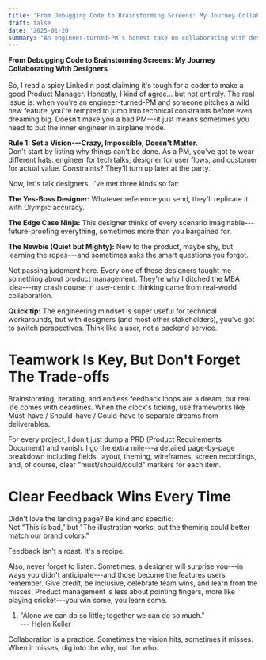 ```yaml
---
title: 'From Debugging Code to Brainstorming Screens: My Journey Collaborating With Designers'
draft: false
date: '2025-01-20'
summary: "An engineer-turned-PM's honest take on collaborating with designers. From setting wild visions to giving clear feedback, discover how to switch from technical constraints to user-centric thinking while building products that actually work."
---
```


**From Debugging Code to Brainstorming Screens: My Journey Collaborating
With Designers**\
\
So, I read a spicy LinkedIn post claiming it's tough for a coder to make
a good Product Manager. Honestly, I kind of agree... but not entirely.
The real issue is: when you're an engineer-turned-PM and someone pitches
a wild new feature, you're tempted to jump into technical constraints
before even dreaming big. Doesn't make you a bad PM---it just means
sometimes you need to put the inner engineer in airplane mode.

**Rule 1: Set a Vision---Crazy, Impossible, Doesn't Matter.**\
Don't start by listing why things can't be done. As a PM, you've got to
wear different hats: engineer for tech talks, designer for user flows,
and customer for actual value. Constraints? They'll turn up later at the
party.

Now, let's talk designers. I've met three kinds so far:

**The Yes-Boss Designer:** Whatever reference you send, they'll
replicate it with Olympic accuracy.

**The Edge Case Ninja:** This designer thinks of every scenario
imaginable---future-proofing everything, sometimes more than you
bargained for.

**The Newbie (Quiet but Mighty):** New to the product, maybe shy, but
learning the ropes---and sometimes asks the smart questions you forgot.

Not passing judgment here. Every one of these designers taught me
something about product management. They're why I ditched the MBA
idea---my crash course in user-centric thinking came from real-world
collaboration.

**Quick tip:** The engineering mindset is super useful for technical
workarounds, but with designers (and most other stakeholders), you've
got to switch perspectives. Think like a user, not a backend service.

# Teamwork Is Key, But Don't Forget The Trade-offs

Brainstorming, iterating, and endless feedback loops are a dream, but
real life comes with deadlines. When the clock's ticking, use frameworks
like Must-have / Should-have / Could-have to separate dreams from
deliverables.

For every project, I don't just dump a PRD (Product Requirements
Document) and vanish. I go the extra mile---a detailed page-by-page
breakdown including fields, layout, theming, wireframes, screen
recordings, and, of course, clear "must/should/could" markers for each
item.

# Clear Feedback Wins Every Time

Didn't love the landing page? Be kind and specific:\
Not "This is bad," but "The illustration works, but the theming could
better match our brand colors."

Feedback isn't a roast. It's a recipe.

Also, never forget to listen. Sometimes, a designer will surprise
you---in ways you didn't anticipate---and those become the features
users remember. Give credit, be inclusive, celebrate team wins, and
learn from the misses. Product management is less about pointing
fingers, more like playing cricket---you win some, you learn some.

1.  "Alone we can do so little; together we can do so much."\
    --- Helen Keller

Collaboration is a practice. Sometimes the vision hits, sometimes it
misses. When it misses, dig into the why, not the who.
